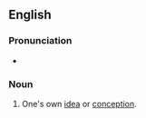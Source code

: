 ==English==

===Pronunciation===
* {{audio|en|en-au-bird of one's own brain.ogg|Audio (AU)}}

===Noun===
{{head|en|noun|head=a [[bird]] [[of]] [[one's]] [[own]] [[brain]]}}

# {{lb|en|idiomatic}} One's own [[idea]] or [[conception]].
